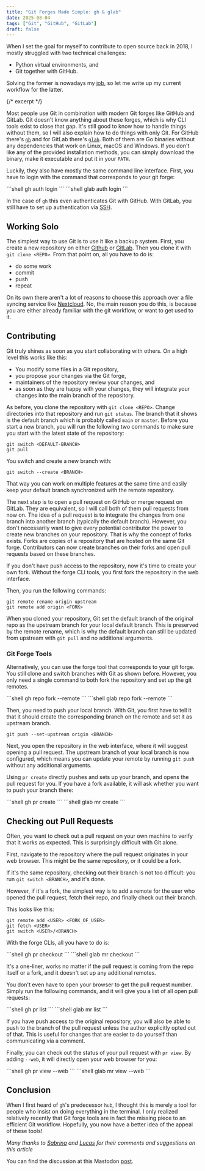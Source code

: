 ```yaml
---
title: "Git Forges Made Simple: gh & glab"
date: 2025-08-04
tags: ["Git", "GitHub", "GitLab"]
draft: false
---
```


When I set the goal for myself to contribute to open source back in 2018,
I mostly struggled with two technical challenges:
- Python virtual environments, and
- Git together with GitHub.

Solving the former is nowadays my [job](https://prefix.dev/),
so let me write up my current workflow for the latter.

{/* excerpt */}

Most people use Git in combination with modern Git forges like GitHub and GitLab.
Git doesn't know anything about these forges, which is why CLI tools exist to close that gap.
It's still good to know how to handle things without them, so I will also explain how to do things with only Git.
For GitHub there's [`gh`](https://cli.github.com/) and for GitLab there's [`glab`](https://docs.gitlab.com/editor_extensions/gitlab_cli/).
Both of them are Go binaries without any dependencies that work on Linux, macOS and Windows.
If you don't like any of the provided installation methods, you can simply download the binary, make it executable and put it in your `PATH`.

Luckily, they also have mostly the same command line interface.
First, you have to login with the command that corresponds to your git forge:


<Tabs syncKey="forge">
  <TabItem label="GitHub">
    ```shell
    gh auth login
    ```
  </TabItem>
  <TabItem label="GitLab">
    ```shell
    glab auth login
    ```
  </TabItem>
</Tabs>

In the case of `gh` this even authenticates Git with GitHub.
With GitLab, you still have to set up authentication via [SSH](https://docs.gitlab.com/user/ssh/).

## Working Solo

The simplest way to use Git is to use it like a backup system.
First, you create a new repository on either [Github](https://docs.github.com/en/repositories/creating-and-managing-repositories/creating-a-new-repository) or [GitLab](https://docs.gitlab.com/user/project/).
Then you clone it with `git clone <REPO>`.
From that point on, all you have to do is:
- do some work
- commit
- push
- repeat

On its own there aren't a lot of reasons to choose this approach over a file syncing service like [Nextcloud](https://nextcloud.com/sign-up/).
No, the main reason you do this, is because you are either already familiar with the git workflow, or want to get used to it.

## Contributing

Git truly shines as soon as you start collaborating with others.
On a high level this works like this:
- You modify some files in a Git repository,
- you propose your changes via the Git forge,
- maintainers of the repository review your changes, and
- as soon as they are happy with your changes, they will integrate your changes into the main branch of the repository.

As before, you clone the repository with `git clone <REPO>`.
Change directories into that repository and run `git status`.
The branch that it shows is the default branch which is probably called `main` or `master`.
Before you start a new branch, you will run the following two commands to make sure you start with the latest state of the repository:

```shell
git switch <DEFAULT-BRANCH>
git pull
```

You switch and create a new branch with:

```shell
git switch --create <BRANCH>
```

That way you can work on multiple features at the same time and easily keep your default branch synchronized with the remote repository.

The next step is to open a pull request on GitHub or merge request on GitLab.
They are equivalent, so I will call both of them pull requests from now on.
The idea of a pull request is to integrate the changes from one branch into another branch (typically the default branch).
However, you don't necessarily want to give every potential contributor the power to create new branches on your repository.
That is why the concept of forks exists.
Forks are copies of a repository that are hosted on the same Git forge.
Contributors can now create branches on their forks and open pull requests based on these branches.

If you don't have push access to the repository, now it's time to create your own fork.
Without the forge CLI tools, you first fork the repository in the web interface.

Then, you run the following commands:

```shell
git remote rename origin upstream
git remote add origin <FORK>
```

When you cloned your repository, Git set the default branch of the original repo as the upstream branch for your local default branch.
This is preserved by the remote rename, which is why the default branch can still be updated from upstream with `git pull` and no additional arguments.

### Git Forge Tools

Alternatively, you can use the forge tool that corresponds to your git forge.
You still clone and switch branches with Git as shown before.
However, you only need a single command to both fork the repository and set up the git remotes.

<Tabs syncKey="forge">
  <TabItem label="GitHub">
    ```shell
    gh repo fork --remote
    ```
  </TabItem>
  <TabItem label="GitLab">
    ```shell
    glab repo fork --remote
    ```
  </TabItem>
</Tabs>

Then, you need to push your local branch.
With Git, you first have to tell it that it should create the corresponding branch on the remote and set it as upstream branch.

```shell
git push --set-upstream origin <BRANCH>
```

Next, you open the repository in the web interface, where it will suggest opening a pull request.
The upstream branch of your local branch is now configured, which means you can update your remote by running `git push` without any additional arguments.


Using `pr create` directly pushes and sets up your branch, and opens the pull request for you.
If you have a fork available, it will ask whether you want to push your branch there:

<Tabs syncKey="forge">
  <TabItem label="GitHub">
    ```shell
    gh pr create
    ```
  </TabItem>
  <TabItem label="GitLab">
    ```shell
    glab mr create
    ```
  </TabItem>
</Tabs>


## Checking out Pull Requests

Often, you want to check out a pull request on your own machine to verify that it works as expected.
This is surprisingly difficult with Git alone.

First, navigate to the repository where the pull request originates in your web browser.
This might be the same repository, or it could be a fork.

If it's the same repository, checking out their branch is not too difficult:
you run `git switch <BRANCH>`, and it's done.

However, if it's a fork, the simplest way is to add a remote for the user who opened the pull request, fetch their repo, and finally check out their branch.

This looks like this:

```shell
git remote add <USER> <FORK_OF_USER>
git fetch <USER>
git switch <USER>/<BRANCH>
```


With the forge CLIs, all you have to do is:

<Tabs syncKey="forge">
  <TabItem label="GitHub">
    ```shell
    gh pr checkout <PR_NUMBER>
    ```
  </TabItem>
  <TabItem label="GitLab">
    ```shell
    glab mr checkout <MR_NUMBER>
    ```
  </TabItem>
</Tabs>

It's a one-liner, works no matter if the pull request is coming from the repo itself or a fork, and it doesn't set up any additional remotes.

You don't even have to open your browser to get the pull request number.
Simply run the following commands, and it will give you a list of all open pull requests:

<Tabs syncKey="forge">
  <TabItem label="GitHub">
    ```shell
    gh pr list
    ```
  </TabItem>
  <TabItem label="GitLab">
    ```shell
    glab mr list
    ```
  </TabItem>
</Tabs>

If you have push access to the original repository, you will also be able to push to the branch of the pull request unless the author explicitly opted out of that.
This is useful for changes that are easier to do yourself than communicating via a comment.

Finally, you can check out the status of your pull request with `pr view`.
By adding `--web`, it will directly open your web browser for you:

<Tabs syncKey="forge">
  <TabItem label="GitHub">
    ```shell
    gh pr view --web
    ```
  </TabItem>
  <TabItem label="GitLab">
    ```shell
    glab mr view --web
    ```
  </TabItem>
</Tabs>



## Conclusion

When I first heard of `gh`'s predecessor `hub`, I thought this is merely a tool for people who insist on doing everything in the terminal.
I only realized relatively recently that Git forge tools are in fact the missing piece to an efficient Git workflow.
Hopefully, you now have a better idea of the appeal of these tools!

*Many thanks to [Sabrina](https://github.com/M-Sabrina) and [Lucas](https://github.com/lucascolley) for their comments and suggestions on this article*

You can find the discussion at this Mastodon [post](https://chaos.social/@ju/114966203312328797).
